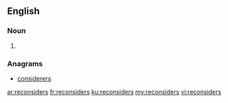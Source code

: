 ==English==

===Noun===
{{head|en|plural}}

# {{plural of|reconsider|lang=en|nocat=1}}

===Anagrams===
* [[considerers#English|considerers]]

[[ar:reconsiders]]
[[fr:reconsiders]]
[[ku:reconsiders]]
[[my:reconsiders]]
[[vi:reconsiders]]